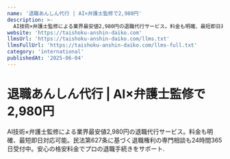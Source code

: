 ```yaml
---
name: '退職あんしん代行 | AI×弁護士監修で2,980円'
description: >-
  AI技術×弁護士監修による業界最安値2,980円の退職代行サービス。料金も明確、最短即日対応可能。民法第627条に基づく退職権利の専門相談も24時間365日受付中。安心の格安料金でプロの退職手続きをサポート.
website: 'https://taishoku-anshin-daiko.com'
llmsUrl: 'https://taishoku-anshin-daiko.com/llms.txt'
llmsFullUrl: 'https://taishoku-anshin-daiko.com/llms-full.txt'
category: 'international'
publishedAt: '2025-06-04'
---
```


# 退職あんしん代行 | AI×弁護士監修で2,980円

AI技術×弁護士監修による業界最安値2,980円の退職代行サービス。料金も明確、最短即日対応可能。民法第627条に基づく退職権利の専門相談も24時間365日受付中。安心の格安料金でプロの退職手続きをサポート.
